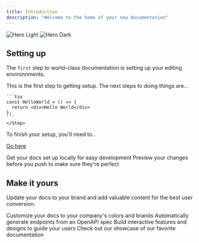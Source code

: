 ```yaml
---
title: Introduction
description: "Welcome to the home of your new documentation"
---
```


<img
	className='block dark:hidden'
	src='/images/hero-light.svg'
	alt='Hero Light'
/>
<img
	className='hidden dark:block'
	src='/images/hero-dark.svg'
	alt='Hero Dark'
/>

## Setting up

The `first` step to world-class documentation is setting up your editing environnments.

<Steps>
	<Step title='Hello world' description="We'll get you setup here.">
		This is the first step to getting setup.
	</Step>
	<Step title="Now let's get started" icon="lightbulb">
		The next steps to doing things are...

    ```tsx
    const HelloWorld = () => {
      return <div>Hello World</div>
    };
    ```
    </Step>

<Step title='And the final step' variant='outline'>
	To finish your setup, you'll need to..

[Go here](https://mintlify.com/docs/quickstart)

</Step>

</Steps>

<CardGroup cols={2}>
	<Card
		title='Edit Your Docs'
		icon='pen-to-square'
		href='https://mintlify.com/docs/quickstart'
	>
		Get your docs set up locally for easy development
	</Card>
	<Card
		title='Preview Changes'
		icon='image'
		href='https://mintlify.com/docs/development'
	>
		Preview your changes before you push to make sure they're perfect
	</Card>
</CardGroup>

## Make it yours

Update your docs to your brand and add valuable content for the best user conversion.

<CardGroup cols={2}>
	<Card
		title='Customize Style'
		icon='palette'
		href='https://mintlify.com/docs/settings/global'
	>
		Customize your docs to your company's colors and brands
	</Card>
	<Card
		title='Reference APIs'
		icon='code'
		href='https://mintlify.com/docs/api-playground/openapi'
	>
		Automatically generate endpoints from an OpenAPI spec
	</Card>
	<Card
		title='Add Components'
		icon='screwdriver-wrench'
		href='https://mintlify.com/docs/components/accordion'
	>
		Build interactive features and designs to guide your users
	</Card>
	<Card
		title='Get Inspiration'
		icon='stars'
		href='https://mintlify.com/showcase'
	>
		Check out our showcase of our favorite documentation
	</Card>
</CardGroup>
